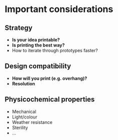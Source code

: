 # Important considerations {-}

## Strategy {-}

* **Is your idea printable?**
* **Is printing the best way?**
* How to iterate through prototypes faster?

## Design compatibility{-}

* **How will you print (e.g. overhang)?**
* **Resolution**


## Physicochemical properties {-}
* Mechanical
* Light/colour
* Weather resistance
* Sterility
* ...
